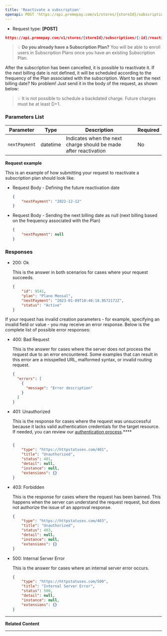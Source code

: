 ```yaml
---
title: 'Reactivate a subscription'
openapi: POST 'https://api.premepay.com/v1/stores/{storeId}/subscriptions/{:id}/reactivate'
---
```


* Request type: **\[POST]**

```json
https://api.premepay.com/v1/stores/{storeId}/subscriptions/{:id}/reactivate
```

> 💡 **Do you already have a Subscription Plan?**
You will be able to enroll users in Subscription Plans once you have an existing Subscription Plan.


After the subscription has been cancelled, it is possible to reactivate it. If the next billing date is not defined, it will be scheduled according to the frequency of the Plan associated with the subscription. Want to set the next billing date? No problem! Just send it in the body of the request, as shown below:

>💡 It is not possible to schedule a backdated charge. Future charges must be at least D+1.


### **Parameters List**

| Parameter | Type | Description | Required |
| --- | --- | --- | --- |
| `nextPayment` | datetime | Indicates when the next charge should be made after reactivation | No |

**Request example**

This is an example of how submitting your request to reactivate a subscription plan should look like.

- Request Body - Defining the future reactivation date
    
    ```json
    {
        "nextPayment": "2022-12-12"
    }
    ```
    

- Request Body - Sending the next billing date as null (next billing based on the frequency associated with the Plan)
    
    ```json
    {
        "nextPayment": null
    }
    ```
    

### **Responses**

- 200: Ok
    
    This is the answer in both scenarios for cases where your request succeeds.
    
    ```json
    {
        "id": 9541,
        "plan": "Plano Mensal",
        "nextPayment": "2023-01-09T10:46:18.9572172Z",
        "status": "Active"
    }
    ```
    

If your request has invalid creation parameters - for example, specifying an invalid field or value - you may receive an error response. Below is the complete list of possible error responses:

- 400: Bad Request
    
    This is the answer for cases where the server does not process the request due to an error encountered. Some examples that can result in this error are a misspelled URL, malformed syntax, or invalid routing request.
    
    ```json
    {
      "errors": [
        {
          "message": "Error description" 
        }
      ]
    }
    ```
    
- 401: Unauthorized
    
    This is the response for cases where the request was unsuccessful because it lacks valid authentication credentials for the target resource.
    If needed, you can review our [authentication process](https://www.notion.so/Authentication-c941a0cb8e2647b187d87fcf8a314b37?pvs=21).****
    
    ```json
    
    {
        "type": "https://httpstatuses.com/401",
        "title": "Unauthorized",
        "status": 401,
        "detail": null,
        "instance": null,
        "extensions": {}
    }
    ```
    
- 403: Forbidden
    
    This is the response for cases where the request has been banned. This happens when the server can understand the request request, but does not authorize the issue of an approval response.
    
    ```json
    {
        "type": "https://httpstatuses.com/403",
        "title": "Unauthorized",
        "status": 403,
        "detail": null,
        "instance": null,
        "extensions": {}
    }
    ```
    
- 500: Internal Server Error
    
    This is the answer for cases where an internal server error occurs.
    
    ```json
    {
        "type": "https://httpstatuses.com/500",
        "title": "Internal Server Error",
        "status": 500,
        "detail": null,
        "instance": null,
        "extensions": {}
    }
    ```
    

---

**Related Content**

---
